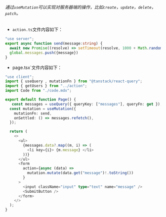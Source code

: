 ###### 通过`useMutation`可以实现对服务器端的操作，比如`create`，`update`，`delete`，`patch`。


- `action.ts`文件内容如下：

```typescript
"use server";
export async function send(message:string) {
  await new Promise((resolve) => setTimeout(resolve, 1000 + Math.random() * 1000));
  global.messages.push({message})
}
```

- page.tsx`文件内容如下：

```typescript
"use client";
import { useQuery , mutationFn } from "@tanstack/react-query";
import { getUsers } from "../action";
import Code from "./code.mdx";

export default function Page() {
   const messages = useQuery({ queryKey: ["messages"], queryFn: get });
  const mutation = useMutation({
    mutationFn: send,
    onSettled: () => messages.refetch(),
  });

  return (
    <>
      <ul>
        {messages.data?.map((m, i) => (
          <li key={i}> {m.message} </li>
        ))}
      </ul>
      <form
        action={async (data) =>
          mutation.mutate(data.get("message")!.toString())
        }
      >
        <input className="input" type="text" name="message" />
        <SubmitButton />
      </form>
    </>
  );
}
```
